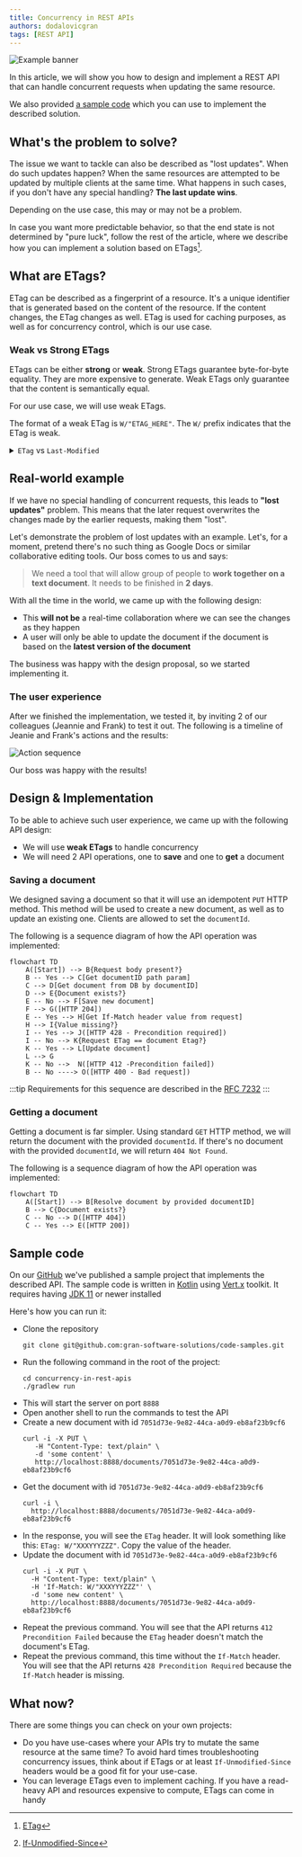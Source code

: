 ```yaml
---
title: Concurrency in REST APIs
authors: dodalovicgran
tags: [REST API]
---
```


![Example banner](./img.png)

In this article, we will show you how to design and implement a REST API that can handle concurrent requests when updating the same resource.

We also provided <u>[a sample code](#sample-code)</u> which you can use to implement the described solution.

<!--truncate-->

## What's the problem to solve?

The issue we want to tackle can also be described as "lost updates". When do such updates happen? When the same resources are attempted to be updated by multiple clients at the same time.
What happens in such cases, if you don't have any special handling? **The last update wins**.

Depending on the use case, this may or may not be a problem.

In case you want more predictable behavior, so that the end state is not determined by "pure luck", follow the rest of the article, where we describe how you can implement a solution based on ETags[^1].

## What are ETags?

ETag can be described as a fingerprint of a resource. It's a unique identifier that is generated based on the content of the resource. If the content changes, the ETag changes as well.
ETag is used for caching purposes, as well as for concurrency control, which is our use case.

### Weak vs Strong ETags

ETags can be either **strong** or **weak**. Strong ETags guarantee byte-for-byte equality. They are more expensive to generate. Weak ETags only guarantee that the content is semantically equal.

For our use case, we will use weak ETags.

The format of a weak ETag is `W/"ETAG_HERE"`. The `W/` prefix indicates that the ETag is weak.

<details>
<summary><code>ETag</code> vs <code>Last-Modified</code></summary>

`Last-Modified` <u>[HTTP response header](https://developer.mozilla.org/en-US/docs/Web/HTTP/Headers/Last-Modified)</u> is another way to handle caching/concurrency. How does it work? When we fetch a resource from the server, we get a `Last-Modified` header in the response. This header contains the **date
and time when the resource was last modified**. When we want to update the resource, we send the `If-Unmodified-Since` header[^2] in the request. The server will check if the resource was modified after the date and
time specified in the header. If it was, the update will be rejected with `412 Precondition Failed` response. If it wasn't, the server will proceed with handling the request.

The issue with this approach is its precision. The `Last-Modified` header is only precise to the second. If the resource is updated multiple times in the same second, the `If-Unmodified-Since` header will not be
able to distinguish between the updates.

</details>

## Real-world example

If we have no special handling of concurrent requests, this leads to **"lost updates"** problem. This means that the later request overwrites the changes made by the earlier requests, making them "lost".

Let's demonstrate the problem of lost updates with an example. Let's, for a moment, pretend there's no such thing as Google Docs or similar collaborative editing tools.
Our boss comes to us and says:

> We need a tool that will allow group of people to **work together on a text document**. It needs to be finished in **2 days**.

With all the time in the world, we came up with the following design:

* This **will not be** a real-time collaboration where we can see the changes as they happen
* A user will only be able to update the document if the document is based on the **latest version of the document**

The business was happy with the design proposal, so we started implementing it.

### The user experience

After we finished the implementation, we tested it, by inviting 2 of our colleagues (Jeannie and Frank) to test it out.
The following is a timeline of Jeanie and Frank's actions and the results:

![Action sequence](./action-sequence.png)

Our boss was happy with the results!

## Design & Implementation

To be able to achieve such user experience, we came up with the following API design:

* We will use **weak ETags** to handle concurrency
* We will need 2 API operations, one to **save** and one to **get** a document

### Saving a document

We designed saving a document so that it will use an idempotent `PUT` HTTP method. This method will be used to create a new document, as well as to update an existing one.
Clients are allowed to set the `documentId`.

The following is a sequence diagram of how the API operation was implemented:

```mermaid
flowchart TD
    A([Start]) --> B{Request body present?}
    B -- Yes --> C[Get documentID path param]
    C --> D[Get document from DB by documentID]
    D --> E{Document exists?}
    E -- No --> F[Save new document]
    F --> G([HTTP 204])
    E -- Yes --> H[Get If-Match header value from request]
    H --> I{Value missing?}
    I -- Yes --> J([HTTP 428 - Precondition required])
    I -- No --> K{Request ETag == document Etag?}
    K -- Yes --> L[Update document]
    L --> G
    K -- No -->  N([HTTP 412 -Precondition failed])
    B -- No ----> O([HTTP 400 - Bad request])
```

:::tip
Requirements for this sequence are described in the [RFC 7232](https://www.rfc-editor.org/rfc/rfc7232#section-5)
:::

### Getting a document

Getting a document is far simpler. Using standard `GET` HTTP method, we will return the document with the provided `documentId`. If there's no document with the provided `documentId`,
we will return `404 Not Found`.

The following is a sequence diagram of how the API operation was implemented:

```mermaid
flowchart TD
    A([Start]) --> B[Resolve document by provided documentID]
    B --> C{Document exists?}
    C -- No --> D([HTTP 404])
    C -- Yes --> E([HTTP 200])
```

## Sample code

On our <u>[GitHub](https://github.com/gran-software-solutions/code-samples/tree/main/concurrency-in-rest-apis)</u> we've published a sample project that implements the described API.
The sample code is written in <u>[Kotlin](https://kotlinlang.org/)</u> using <u>[Vert.x](https://vertx.io/)</u> toolkit. It requires having <u>[JDK 11](https://adoptopenjdk.net/)</u> or newer installed

Here's how you can run it:

* Clone the repository
  ```shell
  git clone git@github.com:gran-software-solutions/code-samples.git
  ```
* Run the following command in the root of the project:
  ```shell
  cd concurrency-in-rest-apis
  ./gradlew run
  ```
* This will start the server on port `8888`
* Open another shell to run the commands to test the API
* Create a new document with id `7051d73e-9e82-44ca-a0d9-eb8af23b9cf6`
   ```shell
   curl -i -X PUT \
      -H "Content-Type: text/plain" \
      -d 'some content' \
      http://localhost:8888/documents/7051d73e-9e82-44ca-a0d9-eb8af23b9cf6
   ```
* Get the document with id `7051d73e-9e82-44ca-a0d9-eb8af23b9cf6`
  ```shell
  curl -i \
    http://localhost:8888/documents/7051d73e-9e82-44ca-a0d9-eb8af23b9cf6
  ```
* In the response, you will see the `ETag` header. It will look something like this: `ETag: W/"XXXYYYZZZ"`. Copy the value of the header.
* Update the document with id `7051d73e-9e82-44ca-a0d9-eb8af23b9cf6`
  ```shell
  curl -i -X PUT \
    -H "Content-Type: text/plain" \
    -H 'If-Match: W/"XXXYYYZZZ"' \
    -d 'some new content' \
    http://localhost:8888/documents/7051d73e-9e82-44ca-a0d9-eb8af23b9cf6
  ```
* Repeat the previous command. You will see that the API returns `412 Precondition Failed` because the `ETag` header doesn't match the document's ETag.
* Repeat the previous command, this time without the `If-Match` header. You will see that the API returns `428 Precondition Required` because the `If-Match` header is missing.

## What now?

There are some things you can check on your own projects:

* Do you have use-cases where your APIs try to mutate the same resource at the same time? To avoid hard times troubleshooting concurrency issues, think about if ETags or at least `If-Unmodified-Since` headers would be a good fit for your use-case.
* You can leverage ETags even to implement caching. If you have a read-heavy API and resources expensive to compute, ETags can come in handy

[^1]: [ETag](https://developer.mozilla.org/en-US/docs/Web/HTTP/Headers/ETag)
[^2]: [If-Unmodified-Since](https://developer.mozilla.org/en-US/docs/Web/HTTP/Headers/If-Unmodified-Since)